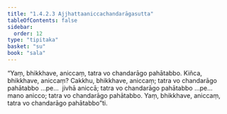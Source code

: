 ```yaml
---
title: "1.4.2.3 Ajjhattaaniccachandarāgasutta"
tableOfContents: false
sidebar:
  order: 12
type: "tipitaka"
basket: "su"
book: "sala"
---
```



<DynamicBreadcrumb />

<Division number="170" book="sala" bookNo="13" page="360">

<Paragraph number="892" book="sala">
“Yaṃ, bhikkhave, aniccaṃ, tatra vo chandarāgo pahātabbo. Kiñca, bhikkhave, aniccaṃ? Cakkhu, bhikkhave, aniccaṃ; tatra vo chandarāgo pahātabbo …pe…  jivhā aniccā; tatra vo chandarāgo pahātabbo …pe…  mano anicco; tatra vo chandarāgo pahātabbo. Yaṃ, bhikkhave, aniccaṃ, tatra vo chandarāgo pahātabbo”ti.
</Paragraph>
</Division>